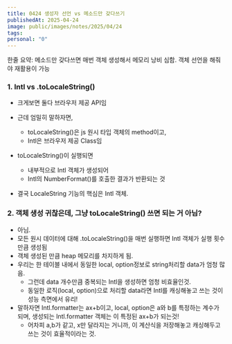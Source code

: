 ```yaml
---
title: 0424 생성자 선언 vs 메소드만 갖다쓰기
publishedAt: 2025-04-24
image: public/images/notes/2025/04/24
tags: 
personal: "0"
---
```


한줄 요약: 메소드만 갖다쓰면 매번 객체 생성해서 메모리 낭비 심함. 객체 선언을 해줘야 재활용이 가능

### 1. Intl vs .toLocaleString()

- 크게보면 둘다 브라우저 제공 API임
    
- 근데 엄밀히 말하자면,
    
    - toLocaleString()은 js 원시 타입 객체의 method이고,
    - Intl은 브라우저 제공 Class임
- toLocaleString()이 실행되면
    
    - 내부적으로 Intl 객체가 생성되어
    - Intl의 NumberFormat()를 호출한 결과가 반환되는 것
- 결국 LocaleString 기능의 핵심은 Intl 객체.
    

### 2. 객체 생성 귀찮은데, 그냥 toLocaleString() 쓰면 되는 거 아님?

- 아님.
- 모든 원시 데이터에 대해 .toLocaleString()을 매번 실행하면 Intl 객체가 실행 횟수만큼 생성됨
- 객체 생성된 만큼 heap 메모리를 차지하게 됨.
- 우리는 한 테이블 내에서 동일한 local, option정보로 string처리할 data가 엄청 많음.
    - 그런데 data 개수만큼 중복되는 Intl을 생성하면 엄청 비효율인것.
    - 동일한 로직(local, option)으로 처리할 data라면 Intl를 캐싱해놓고 쓰는 것이 성능 측면에서 유리!
- 말하자면 Intl.formatter는 ax+b이고, local, option은 a와 b를 특정하는 계수가 되며, 생성되는 Intl.formatter 객체는 이 특정된 ax+b가 되는것!
    - 어차피 a,b가 같고, x만 달라지는 거니까, 이 계산식을 저장해놓고 캐싱해두고 쓰는 것이 효율적이라는 것.